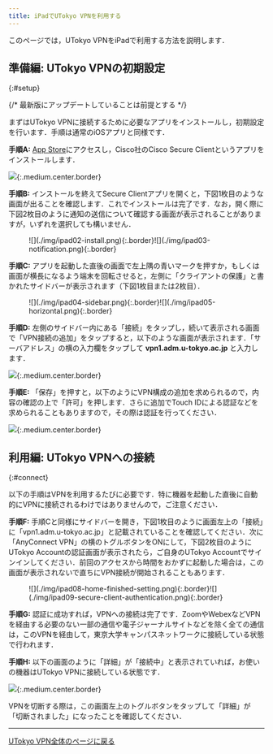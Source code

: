 ```yaml
---
title: iPadでUTokyo VPNを利用する 
---
```


このページでは，UTokyo VPNをiPadで利用する方法を説明します．

<SubpageBeginning />

## 準備編: UTokyo VPNの初期設定
{:#setup}

{/* 最新版にアップデートしていることは前提とする */}

まずはUTokyo VPNに接続するために必要なアプリをインストールし，初期設定を行います．手順は通常のiOSアプリと同様です．

**手順A:** [App Store](https://apps.apple.com/jp/app/cisco-anyconnect/id1135064690)にアクセスし，Cisco社のCisco Secure Clientというアプリをインストールします．

![](./img/ipad01-app-store-anyconnect.png){:.medium.center.border}

**手順B:** インストールを終えてSecure Clientアプリを開くと，下図1枚目のような画面が出ることを確認します．これでインストールは完了です．なお，開く際に下図2枚目のように通知の送信について確認する画面が表示されることがありますが，いずれを選択しても構いません．

<figure class="gallery">![](./img/ipad02-install.png){:.border}![](./img/ipad03-notification.png){:.border}</figure>

**手順C:** アプリを起動した直後の画面で左上隅の青いマークを押すか，もしくは画面が横長になるよう端末を回転させると，左側に「クライアントの保護」と書かれたサイドバーが表示されます（下図1枚目または2枚目）．

<figure class="gallery">![](./img/ipad04-sidebar.png){:.border}![](./img/ipad05-horizontal.png){:.border}</figure>

**手順D:** 左側のサイドバー内にある「接続」をタップし，続いて表示される画面で「VPN接続の追加」をタップすると，以下のような画面が表示されます．「サーバアドレス」の横の入力欄をタップして **vpn1.adm.u-tokyo.ac.jp** と入力します．

![](./img/ipad06-add-vpn-connection.png){:.medium.center.border}

**手順E:** 「保存」を押すと，以下のようにVPN構成の追加を求められるので，内容の確認の上で「許可」を押します．さらに追加でTouch IDによる認証などを求められることもありますので，その際は認証を行ってください．

![](./img/ipad07-requesting-vpn.png){:.medium.center.border}


## 利用編: UTokyo VPNへの接続
{:#connect}

以下の手順はVPNを利用するたびに必要です．特に機器を起動した直後に自動的にVPNに接続されるわけではありませんので，ご注意ください．

**手順F:** 手順Cと同様にサイドバーを開き，下図1枚目のように画面左上の「接続」に「vpn1.adm.u-tokyo.ac.jp」と記載されていることを確認してください．次に「AnyConnect VPN」の横のトグルボタンをONにして，下図2枚目のようにUTokyo Accountの認証画面が表示されたら，ご自身のUTokyo Accountでサインインしてください．前回のアクセスから時間をおかずに起動した場合は，この画面が表示されないで直ちにVPN接続が開始されることもあります．

<figure class="gallery">![](./img/ipad08-home-finished-setting.png){:.border}![](./img/ipad09-secure-client-authentication.png){:.border}</figure>

<HelpSecurityEducation />
<HelpMfa />

**手順G:** 認証に成功すれば，VPNへの接続は完了です．ZoomやWebexなどVPNを経由する必要のない一部の通信や電子ジャーナルサイトなどを除く全ての通信は，このVPNを経由して，東京大学キャンパスネットワークに接続している状態で行われます．

**手順H:** 以下の画面のように「詳細」が「接続中」と表示されていれば，お使いの機器はUTokyo VPNに接続している状態です．

![](./img/ipad10-secure-client-connecting.png){:.medium.center.border}

VPNを切断する際は，この画面左上のトグルボタンをタップして「詳細」が「切断されました」になったことを確認してください．

---

[UTokyo VPN全体のページに戻る](.)
